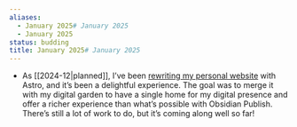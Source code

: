 ```yaml
---
aliases:
  - January 2025# January 2025
  - January 2025
status: budding
title: January 2025# January 2025
---
```

- As [[2024-12|planned]], I’ve been [rewriting my personal website](https://v2.alessandro.codes) with Astro, and it’s been a delightful experience. The goal was to merge it with my digital garden to have a single home for my digital presence and offer a richer experience than what’s possible with Obsidian Publish. There’s still a lot of work to do, but it’s coming along well so far!
